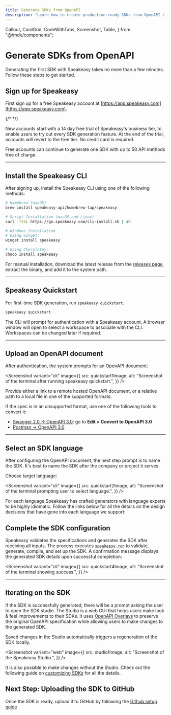 ```yaml
---
title: Generate SDKs from OpenAPI
description: "Learn how to create production-ready SDKs from OpenAPI / Swagger specs using Speakeasy."
---
```


  Callout,
  CardGrid,
  CodeWithTabs,
  Screenshot,
  Table,
} from "@/mdx/components";


# Generate SDKs from OpenAPI

Generating the first SDK with Speakeasy takes no more than a few minutes. Follow these steps to get started.

## Sign up for Speakeasy

First sign up for a free Speakeasy account at [https://app.speakeasy.com](https://app.speakeasy.com).

{/* <SignUpButton className="w-fit my-8"/> */}

New accounts start with a 14 day free trial of Speakeasy's business tier, to enable users to try out every SDK generation feature. At the end of the trial, accounts will revert to the free tier. No credit card is required.

Free accounts can continue to generate one SDK with up to 50 API methods free of charge.

---

## Install the Speakeasy CLI

After signing up, install the Speakeasy CLI using one of the following methods:

<CodeWithTabs>

```bash !!tabs Homebrew
# Homebrew (macOS)
brew install speakeasy-api/homebrew-tap/speakeasy
```

```bash !!tabs Script
# Script Installation (macOS and Linux)
curl -fsSL https://go.speakeasy.com/cli-install.sh | sh
```

```bash !!tabs Winget
# Windows Installation
# Using winget:
winget install speakeasy
```

```bash !!tabs Chocolatey
# Using Chocolatey:
choco install speakeasy
```

</CodeWithTabs>

For manual installation, download the latest release from the [releases page](https://github.com/speakeasy-api/speakeasy/releases), extract the binary, and add it to the system path.

---

## Speakeasy Quickstart

For first-time SDK generation, run `speakeasy quickstart`.

```bash
speakeasy quickstart
```

The CLI will prompt for authentication with a Speakeasy account. A browser window will open to select a workspace to associate with the CLI. Workspaces can be changed later if required.

---

## Upload an OpenAPI document

After authentication, the system prompts for an OpenAPI document:

<Screenshot
  variant="cli"
  image={{
    src: quickstart1Image,
    alt: "Screenshot of the terminal after running speakeasy quickstart.",
  }}
/>

Provide either a link to a remote hosted OpenAPI document, or a relative path to a local file in one of the supported formats:

<Table
  data={[
    { specFormat: "OpenAPI 3.0", supported: "✅" },
    { specFormat: "OpenAPI 3.1", supported: "✅" },
    { specFormat: "JSON Schema", supported: "✅" },
  ]}
  columns={[
    { key: "specFormat", header: "Spec Format" },
    { key: "supported", header: "Supported" },
  ]}
/>

<Callout title="Tip" >
  If the spec is in an unsupported format, use one of the following tools to convert it:

- [Swagger 2.0 -> OpenAPI 3.0](https://editor.swagger.io/): go to **Edit > Convert to OpenAPI 3.0**
- [Postman -> OpenAPI 3.0](https://kevinswiber.github.io/postman2openapi/)

</Callout>

---

## Select an SDK language

After configuring the OpenAPI document, the next step prompt is to name the SDK. It's best to name the SDK after the company or project it serves.

Choose target language:

<Screenshot
  variant="cli"
  image={{
    src: quickstart2Image,
    alt: "Screenshot of the terminal prompting user to select language.",
  }}
/>

For each language,Speakeasy has crafted generators with language experts to be highly idiomatic. Follow the links below for all the details on the design decisions that have gone into each language we support:

<CardGrid cards={supportedLanguages} />

## Complete the SDK configuration

Speakeasy validates the specifications and generates the SDK after receiving all inputs. The process executes [`speakeasy run`](/docs/speakeasy-reference/cli/run) to validate, generate, compile, and set up the SDK. A confirmation message displays the generated SDK details upon successful completion:

<Screenshot
  variant="cli"
  image={{
    src: quickstart4Image,
    alt: "Screenshot of the terminal showing success.",
  }}
/>

---

## Iterating on the SDK

If the SDK is successfully generated, there will be a prompt asking the user to open the SDK studio. The Studio is a web GUI that helps users make look & feel improvements to their SDKs. It uses [OpenAPI Overlays](/openapi/overlays) to preserve the original OpenAPI specification while allowing users to make changes to the generated SDK.

Saved changes in the Studio automatically triggers a regeneration of the SDK locally.

<Screenshot
  variant="web"
  image={{
    src: studio1Image,
    alt: "Screenshot of the Speakeasy Studio.",
  }}
/>

It is also possible to make changes without the Studio. Check out the following guide on [customizing SDKs](/docs/customize-sdks/) for all the details.

## Next Step: Uploading the SDK to GitHub

Once the SDK is ready, upload it to GitHub by following the [Github setup guide](/docs/manage/github-setup)
